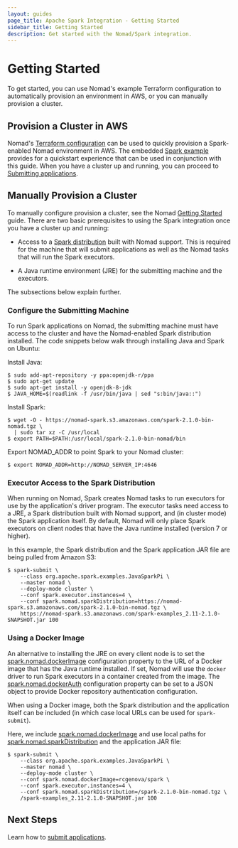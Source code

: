 ```yaml
---
layout: guides
page_title: Apache Spark Integration - Getting Started
sidebar_title: Getting Started
description: Get started with the Nomad/Spark integration.
---
```


# Getting Started

To get started, you can use Nomad's example Terraform configuration to
automatically provision an environment in AWS, or you can manually provision a
cluster.

## Provision a Cluster in AWS

Nomad's [Terraform configuration](https://github.com/hashicorp/nomad/tree/master/terraform)
can be used to quickly provision a Spark-enabled Nomad environment in
AWS. The embedded [Spark example](https://github.com/hashicorp/nomad/tree/master/terraform/examples/spark)
provides for a quickstart experience that can be used in conjunction with
this guide. When you have a cluster up and running, you can proceed to
[Submitting applications](/guides/analytical-workloads/spark/submit).

## Manually Provision a Cluster

To manually configure provision a cluster, see the Nomad
[Getting Started](/intro/getting-started/install) guide. There are two
basic prerequisites to using the Spark integration once you have a cluster up
and running:

- Access to a [Spark distribution](https://nomad-spark.s3.amazonaws.com/spark-2.1.0-bin-nomad.tgz)
  built with Nomad support. This is required for the machine that will submit
  applications as well as the Nomad tasks that will run the Spark executors.

- A Java runtime environment (JRE) for the submitting machine and the executors.

The subsections below explain further.

### Configure the Submitting Machine

To run Spark applications on Nomad, the submitting machine must have access to
the cluster and have the Nomad-enabled Spark distribution installed. The code
snippets below walk through installing Java and Spark on Ubuntu:

Install Java:

```shell
$ sudo add-apt-repository -y ppa:openjdk-r/ppa
$ sudo apt-get update
$ sudo apt-get install -y openjdk-8-jdk
$ JAVA_HOME=$(readlink -f /usr/bin/java | sed "s:bin/java::")
```

Install Spark:

```shell
$ wget -O - https://nomad-spark.s3.amazonaws.com/spark-2.1.0-bin-nomad.tgz \
  | sudo tar xz -C /usr/local
$ export PATH=$PATH:/usr/local/spark-2.1.0-bin-nomad/bin
```

Export NOMAD_ADDR to point Spark to your Nomad cluster:

```shell
$ export NOMAD_ADDR=http://NOMAD_SERVER_IP:4646
```

### Executor Access to the Spark Distribution

When running on Nomad, Spark creates Nomad tasks to run executors for use by the
application's driver program. The executor tasks need access to a JRE, a Spark
distribution built with Nomad support, and (in cluster mode) the Spark
application itself. By default, Nomad will only place Spark executors on client
nodes that have the Java runtime installed (version 7 or higher).

In this example, the Spark distribution and the Spark application JAR file are
being pulled from Amazon S3:

```shell
$ spark-submit \
    --class org.apache.spark.examples.JavaSparkPi \
    --master nomad \
    --deploy-mode cluster \
    --conf spark.executor.instances=4 \
    --conf spark.nomad.sparkDistribution=https://nomad-spark.s3.amazonaws.com/spark-2.1.0-bin-nomad.tgz \
    https://nomad-spark.s3.amazonaws.com/spark-examples_2.11-2.1.0-SNAPSHOT.jar 100
```

### Using a Docker Image

An alternative to installing the JRE on every client node is to set the
[spark.nomad.dockerImage](/guides/analytical-workloads/spark/configuration#spark-nomad-dockerimage)
configuration property to the URL of a Docker image that has the Java runtime
installed. If set, Nomad will use the `docker` driver to run Spark executors in
a container created from the image. The
[spark.nomad.dockerAuth](/guides/analytical-workloads/spark/configuration#spark-nomad-dockerauth)
configuration property can be set to a JSON object to provide Docker repository
authentication configuration.

When using a Docker image, both the Spark distribution and the application
itself can be included (in which case local URLs can be used for `spark-submit`).

Here, we include [spark.nomad.dockerImage](/guides/analytical-workloads/spark/configuration#spark-nomad-dockerimage)
and use local paths for
[spark.nomad.sparkDistribution](/guides/analytical-workloads/spark/configuration#spark-nomad-sparkdistribution)
and the application JAR file:

```shell
$ spark-submit \
    --class org.apache.spark.examples.JavaSparkPi \
    --master nomad \
    --deploy-mode cluster \
    --conf spark.nomad.dockerImage=rcgenova/spark \
    --conf spark.executor.instances=4 \
    --conf spark.nomad.sparkDistribution=/spark-2.1.0-bin-nomad.tgz \
    /spark-examples_2.11-2.1.0-SNAPSHOT.jar 100
```

## Next Steps

Learn how to [submit applications](/guides/analytical-workloads/spark/submit).
